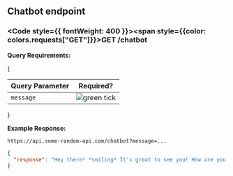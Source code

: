 
## Chatbot endpoint

### <Code style={{ fontWeight: 400 }}><span style={{color: colors.requests["GET"]}}>GET</span> /chatbot</Code>

**Query Requirements:**<br/>

{
<table className="queryParamTable">
  <thead>
    <tr>
      <th>Query Parameter</th>
      <th>Required?</th>
    </tr>
  </thead>
  <tbody>
      <tr>
      <td><Code>message</Code></td>
      <td>
        <Image loading="lazy" style={{ margin: 'auto' }} src={greenTickIcon} alt="green tick" width={16} height={16} quality="100" />
      </td>
    </tr>
  </tbody>
</table>
}

**Example Response:**
```url filename="URL"
https://api.some-random-api.com/chatbot?message=...
```

```json filename="Response"
{
  "response": "Hey there! *smiling* It's great to see you! How are you doing today?"
}
```